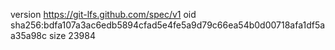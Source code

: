 version https://git-lfs.github.com/spec/v1
oid sha256:bdfa107a3ac6edb5894cfad5e4fe5a9d79c66ea54b0d00718afa1df5aa35a98c
size 23984
